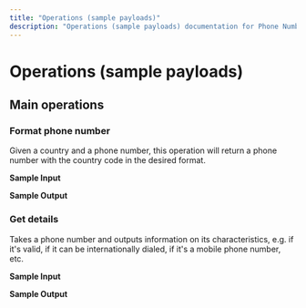 ```yaml
---
title: "Operations (sample payloads)"
description: "Operations (sample payloads) documentation for Phone Number Helper connector"
---
```


# Operations (sample payloads)

## Main operations

### Format phone number

Given a country and a phone number, this operation will return a phone number with the country code in the desired format.

**Sample Input**

**Sample Output**

### Get details

Takes a phone number and outputs information on its characteristics, e.g. if it's valid, if it can be internationally dialed, if it's a mobile phone number, etc.

**Sample Input**

**Sample Output**
